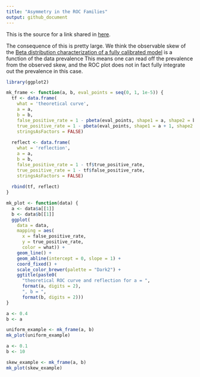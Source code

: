 ```yaml
---
title: "Asymmetry in the ROC Families"
output: github_document
---
```


This is the source for a link shared in [here](https://win-vector.com/2020/10/29/a-single-parameter-family-characterizing-probability-model-performance/).

The consequence of this is pretty large. We think the observable skew of the [Beta distribution characterization of a fully calibrated model](https://win-vector.com/2020/10/29/a-single-parameter-family-characterizing-probability-model-performance/) is a function of the data prevalence This means one can read off the prevalence from the observed skew, and the ROC plot does not in fact fully integrate out the prevalence in this case.


```r
library(ggplot2)
```

```r
mk_frame <- function(a, b, eval_points = seq(0, 1, 1e-5)) {
  tf <- data.frame(
    what = 'theoretical curve',
    a = a,
    b = b,
    false_positive_rate = 1 - pbeta(eval_points, shape1 = a, shape2 = b + 1),
    true_positive_rate = 1 - pbeta(eval_points, shape1 = a + 1, shape2 = b),
    stringsAsFactors = FALSE)
  
  reflect <- data.frame(
    what = 'reflection',
    a = a,
    b = b,
    false_positive_rate = 1 - tf$true_positive_rate,
    true_positive_rate = 1 - tf$false_positive_rate,
    stringsAsFactors = FALSE)
  
  rbind(tf, reflect)
}

mk_plot <- function(data) {
  a <- data$a[[1]]
  b <- data$b[[1]]
  ggplot(
    data = data,
    mapping = aes(
      x = false_positive_rate, 
      y = true_positive_rate, 
      color = what)) +
    geom_line() + 
    geom_abline(intercept = 0, slope = 1) +
    coord_fixed() +
    scale_color_brewer(palette = "Dark2") +
    ggtitle(paste0(
      "theoretical ROC curve and reflection for a = ", 
      format(a, digits = 2),
      ", b = ",
      format(b, digits = 2)))
}
```

```r
a <- 0.4
b <- a

uniform_example <- mk_frame(a, b)
mk_plot(uniform_example)
```

```r
a <- 0.1
b <- 10

skew_example <- mk_frame(a, b)
mk_plot(skew_example)
```
